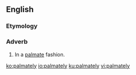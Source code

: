 ==English==

===Etymology===
{{suffix|en|palmate|ly}}

===Adverb===
{{en-adv}}

# In a [[palmate]] fashion.

[[ko:palmately]]
[[io:palmately]]
[[ku:palmately]]
[[vi:palmately]]